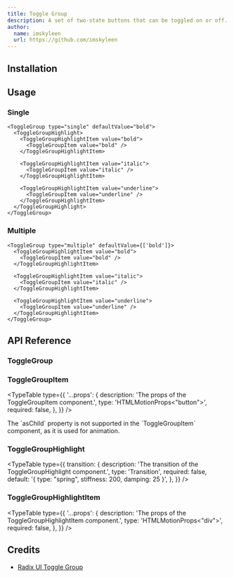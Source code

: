 ```yaml
---
title: Toggle Group
description: A set of two-state buttons that can be toggled on or off.
author:
  name: imskyleen
  url: https://github.com/imskyleen
---
```


<ComponentPreview name="demo-primitives-radix-toggle-group" />

## Installation

<ComponentInstallation name="primitives-radix-toggle-group" />

## Usage

### Single

```tsx
<ToggleGroup type="single" defaultValue="bold">
  <ToggleGroupHighlight>
    <ToggleGroupHighlightItem value="bold">
      <ToggleGroupItem value="bold" />
    </ToggleGroupHighlightItem>

    <ToggleGroupHighlightItem value="italic">
      <ToggleGroupItem value="italic" />
    </ToggleGroupHighlightItem>

    <ToggleGroupHighlightItem value="underline">
      <ToggleGroupItem value="underline" />
    </ToggleGroupHighlightItem>
  </ToggleGroupHighlight>
</ToggleGroup>
```

### Multiple

```tsx
<ToggleGroup type="multiple" defaultValue={['bold']}>
  <ToggleGroupHighlightItem value="bold">
    <ToggleGroupItem value="bold" />
  </ToggleGroupHighlightItem>

  <ToggleGroupHighlightItem value="italic">
    <ToggleGroupItem value="italic" />
  </ToggleGroupHighlightItem>

  <ToggleGroupHighlightItem value="underline">
    <ToggleGroupItem value="underline" />
  </ToggleGroupHighlightItem>
</ToggleGroup>
```

## API Reference

### ToggleGroup

<ExternalLink
  href="https://www.radix-ui.com/primitives/docs/components/toggle-group#root"
  text="Radix UI API Reference - ToggleGroup.Root"
/>

### ToggleGroupItem

<ExternalLink
  href="https://www.radix-ui.com/primitives/docs/components/toggle-group#item"
  text="Radix UI API Reference - ToggleGroup.Item"
/>

<TypeTable
  type={{
    '...props': {
      description: 'The props of the ToggleGroupItem component.',
      type: 'HTMLMotionProps<"button">',
      required: false,
    },
  }}
/>

<Callout type="info">
  The `asChild` property is not supported in the `ToggleGroupItem` component, as
  it is used for animation.
</Callout>

### ToggleGroupHighlight

<ExternalLink
  href="https://animate-ui.com/docs/primitives/effects/highlight#highlight"
  text="Animate UI API Reference - Highlight"
/>

<TypeTable
  type={{
    transition: {
      description: 'The transition of the ToggleGroupHighlight component.',
      type: 'Transition',
      required: false,
      default: '{ type: "spring", stiffness: 200, damping: 25 }',
    },
  }}
/>

### ToggleGroupHighlightItem

<ExternalLink
  href="https://animate-ui.com/docs/primitives/effects/highlight#highlightitem"
  text="Animate UI API Reference - HighlightItem"
/>

<TypeTable
  type={{
    '...props': {
      description: 'The props of the ToggleGroupHighlightItem component.',
      type: 'HTMLMotionProps<"div">',
      required: false,
    },
  }}
/>

## Credits

- [Radix UI Toggle Group](https://www.radix-ui.com/primitives/docs/components/toggle-group)
